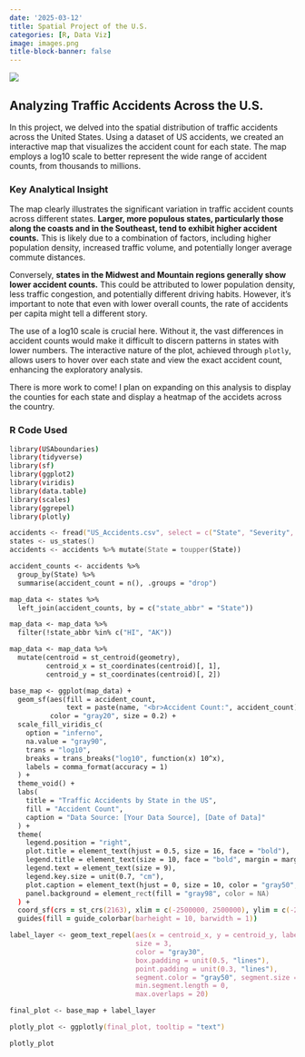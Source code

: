 ```yaml
---
date: '2025-03-12'
title: Spatial Project of the U.S.
categories: [R, Data Viz]
image: images.png
title-block-banner: false
---
```


![](plot1.png)

## Analyzing Traffic Accidents Across the U.S.

In this project, we delved into the spatial distribution of traffic accidents across the United States. Using a dataset of US accidents, we created an interactive map that visualizes the accident count for each state. The map employs a log10 scale to better represent the wide range of accident counts, from thousands to millions.

### Key Analytical Insight

The map clearly illustrates the significant variation in traffic accident counts across different states.  **Larger, more populous states, particularly those along the coasts and in the Southeast, tend to exhibit higher accident counts.** This is likely due to a combination of factors, including higher population density, increased traffic volume, and potentially longer average commute distances.  

Conversely, **states in the Midwest and Mountain regions generally show lower accident counts.** This could be attributed to lower population density, less traffic congestion, and potentially different driving habits. However, it's important to note that even with lower overall counts, the rate of accidents per capita might tell a different story.

The use of a log10 scale is crucial here. Without it, the vast differences in accident counts would make it difficult to discern patterns in states with lower numbers. The interactive nature of the plot, achieved through `plotly`, allows users to hover over each state and view the exact accident count, enhancing the exploratory analysis.

There is more work to come! I plan on expanding on this analysis to display the counties for each state and display a heatmap of the accidets across the country. 

### R Code Used

```zsh
library(USAboundaries)
library(tidyverse)
library(sf)
library(ggplot2)
library(viridis)
library(data.table)
library(scales)
library(ggrepel)
library(plotly)

accidents <- fread("US_Accidents.csv", select = c("State", "Severity", "Start_Lat", "Start_Lon"))
states <- us_states()
accidents <- accidents %>% mutate(State = toupper(State))

accident_counts <- accidents %>%
  group_by(State) %>%
  summarise(accident_count = n(), .groups = "drop")

map_data <- states %>%
  left_join(accident_counts, by = c("state_abbr" = "State"))

map_data <- map_data %>%
  filter(!state_abbr %in% c("HI", "AK"))

map_data <- map_data %>%
  mutate(centroid = st_centroid(geometry),
         centroid_x = st_coordinates(centroid)[, 1],
         centroid_y = st_coordinates(centroid)[, 2])

base_map <- ggplot(map_data) +
  geom_sf(aes(fill = accident_count,
              text = paste(name, "<br>Accident Count:", accident_count)),
          color = "gray20", size = 0.2) +
  scale_fill_viridis_c(
    option = "inferno",
    na.value = "gray90",
    trans = "log10",
    breaks = trans_breaks("log10", function(x) 10^x),
    labels = comma_format(accuracy = 1)
  ) +
  theme_void() +
  labs(
    title = "Traffic Accidents by State in the US",
    fill = "Accident Count",
    caption = "Data Source: [Your Data Source], [Date of Data]"
  ) +
  theme(
    legend.position = "right",
    plot.title = element_text(hjust = 0.5, size = 16, face = "bold"),
    legend.title = element_text(size = 10, face = "bold", margin = margin(b = 5)),
    legend.text = element_text(size = 9),
    legend.key.size = unit(0.7, "cm"),
    plot.caption = element_text(hjust = 0, size = 10, color = "gray50", margin = margin(t = 10)),
    panel.background = element_rect(fill = "gray98", color = NA)
  ) +
  coord_sf(crs = st_crs(2163), xlim = c(-2500000, 2500000), ylim = c(-2300000, 730000)) +
  guides(fill = guide_colorbar(barheight = 10, barwidth = 1))

label_layer <- geom_text_repel(aes(x = centroid_x, y = centroid_y, label = state_abbr),
                               size = 3,
                               color = "gray30",
                               box.padding = unit(0.5, "lines"),
                               point.padding = unit(0.3, "lines"),
                               segment.color = "gray50", segment.size = 0.3,
                               min.segment.length = 0,
                               max.overlaps = 20)

final_plot <- base_map + label_layer

plotly_plot <- ggplotly(final_plot, tooltip = "text")

plotly_plot
```
